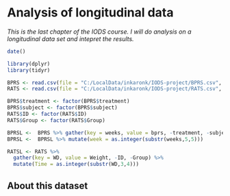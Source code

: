 # **Analysis of longitudinal data**

*This is the last chapter of the IODS course. I will do analysis on a longitudinal data set and intepret the results.*

```r
date()

library(dplyr)
library(tidyr)

BPRS <- read.csv(file = "C:/LocalData/inkaronk/IODS-project/BPRS.csv", header = TRUE)
RATS <- read.csv(file = "C:/LocalData/inkaronk/IODS-project/RATS.csv", header = TRUE)

BPRS$treatment <- factor(BPRS$treatment)
BPRS$subject <- factor(BPRS$subject)
RATS$ID <- factor(RATS$ID)
RATS$Group <- factor(RATS$Group)

BPRSL <-  BPRS %>% gather(key = weeks, value = bprs, -treatment, -subject)
BPRSL <-  BPRSL %>% mutate(week = as.integer(substr(weeks,5,5)))

RATSL <- RATS %>%
  gather(key = WD, value = Weight, -ID, -Group) %>%
  mutate(Time = as.integer(substr(WD,3,4))) 

```

## About this dataset

